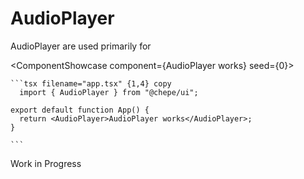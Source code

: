 

# AudioPlayer

AudioPlayer are used primarily for

<ComponentShowcase component={<AudioPlayer>AudioPlayer works</AudioPlayer>} seed={0}>
   <div>

    ```tsx filename="app.tsx" {1,4} copy
      import { AudioPlayer } from "@chepe/ui";

    export default function App() {
      return <AudioPlayer>AudioPlayer works</AudioPlayer>;
    }

    ```

  </div>
</ComponentShowcase>

<Callout emoji="⚠️" type="warning">
  Work in Progress
</Callout>
